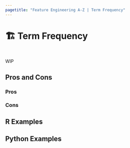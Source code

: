 ```yaml
---
pagetitle: "Feature Engineering A-Z | Term Frequency"
---
```


# 🏗️ Term Frequency {#sec-text-tf}

::: {style="visibility: hidden; height: 0px;"}
## Term Frequency
:::

WIP

## Pros and Cons

### Pros

### Cons

## R Examples

## Python Examples

